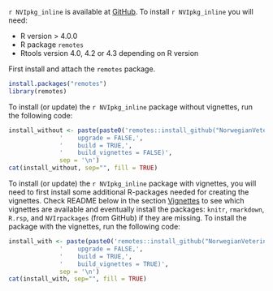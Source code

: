 `r NVIpkg_inline`  is available at [GitHub](https://github.com/NorwegianVeterinaryInstitute). 
To install `r NVIpkg_inline` you will need:

- R version > 4.0.0
- R package `remotes`
- Rtools version 4.0, 4.2 or 4.3 depending on R version

First install and attach the `remotes` package.  

``` r
install.packages("remotes")
library(remotes)
```

To install (or update) the `r NVIpkg_inline` package without vignettes, run the following code:

``` r
install_without <- paste(paste0('remotes::install_github("NorwegianVeterinaryInstitute/', NVIpkg, '",'), 
              '    upgrade = FALSE,', 
              '    build = TRUE,', 
              '    build_vignettes = FALSE)', 
              sep = '\n')
cat(install_without, sep="", fill = TRUE)
```

To install (or update) the `r NVIpkg_inline` package with vignettes, you will need to first install some additional R-packages needed for creating the vignettes. Check README below in the section [Vignettes](#vignettes) to see which vignettes are available and eventually install the packages: `knitr`, `rmarkdown`, `R.rsp`, and `NVIrpackages` (from GitHub) if they are missing. To install the package with the vignettes, run the following code:

``` r
install_with <- paste(paste0('remotes::install_github("NorwegianVeterinaryInstitute/', NVIpkg, '",'), 
              '    upgrade = FALSE,', 
              '    build = TRUE,', 
              '    build_vignettes = TRUE)', 
              sep = '\n')
cat(install_with, sep="", fill = TRUE)
```
